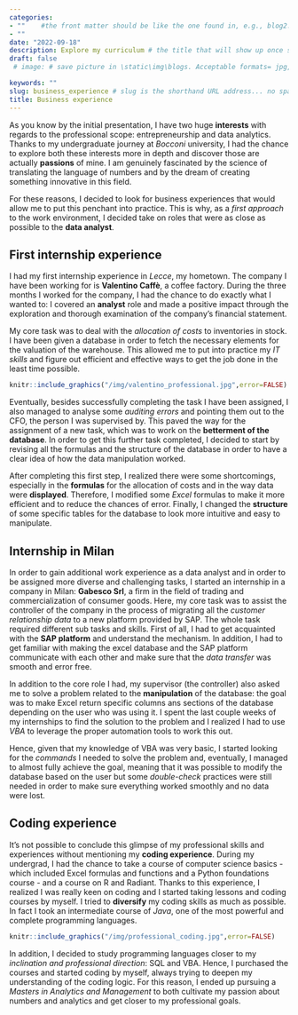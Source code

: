 ```yaml
---
categories:  
- ""    #the front matter should be like the one found in, e.g., blog2.md. It cannot be like the normal Rmd we used
- ""
date: "2022-09-18"
description: Explore my curriculum # the title that will show up once someone gets to this page
draft: false
 # image: # save picture in \static\img\blogs. Acceptable formats= jpg, jpeg, or png . Your iPhone pics wont work

keywords: ""
slug: business_experience # slug is the shorthand URL address... no spaces plz
title: Business experience
---
```


As you know by the initial presentation, I have two huge **interests** with regards to the professional scope: entrepreneurship and data analytics. Thanks to my undergraduate journey at *Bocconi* university, I had the chance to explore both these interests more in depth and discover those are actually **passions** of mine. I am genuinely fascinated by the science of translating the language of numbers and by the dream of creating something innovative in this field.

For these reasons, I decided to look for business experiences that would allow me to put this penchant into practice. This is why, as a *first approach* to the work environment, I decided take on roles that were as close as possible to the **data analyst**.

## First internship experience

I had my first internship experience in *Lecce*, my hometown. The company I have been working for is **Valentino Caffè**, a coffee factory. During the three months I worked for the company, I had the chance to do exactly what I wanted to: I covered an **analyst** role and made a positive impact through the exploration and thorough examination of the company's financial statement.

My core task was to deal with the *allocation of costs* to inventories in stock. I have been given a database in order to fetch the necessary elements for the valuation of the warehouse. This allowed me to put into practice my *IT skills* and figure out efficient and effective ways to get the job done in the least time possible.

```r
knitr::include_graphics("/img/valentino_professional.jpg",error=FALSE)
```

Eventually, besides successfully completing the task I have been assigned, I also managed to analyse some *auditing errors* and pointing them out to the CFO, the person I was supervised by. This paved the way for the assignment of a new task, which was to work on the **betterment of the database**. In order to get this further task completed, I decided to start by revising all the formulas and the structure of the database in order to have a clear idea of how the data manipulation worked.

After completing this first step, I realized there were some shortcomings, especially in the **formulas** for the allocation of costs and in the way data were **displayed**. Therefore, I modified some *Excel* formulas to make it more efficient and to reduce the chances of error. Finally, I changed the **structure** of some specific tables for the database to look more intuitive and easy to manipulate.

## Internship in Milan

In order to gain additional work experience as a data analyst and in order to be assigned more diverse and challenging tasks, I started an internship in a company in Milan: **Gabesco Srl**, a firm in the field of trading and commercialization of consumer goods. Here, my core task was to assist the controller of the company in the process of migrating all the *customer relationship data* to a new platform provided by SAP. The whole task required different sub tasks and skills. First of all, I had to get acquainted with the **SAP platform** and understand the mechanism. In addition, I had to get familiar with making the excel database and the SAP platform communicate with each other and make sure that the *data transfer* was smooth and error free.

In addition to the core role I had, my supervisor (the controller) also asked me to solve a problem related to the **manipulation** of the database: the goal was to make Excel return specific columns ans sections of the database depending on the user who was using it. I spent the last couple weeks of my internships to find the solution to the problem and I realized I had to use *VBA* to leverage the proper automation tools to work this out.

Hence, given that my knowledge of VBA was very basic, I started looking for the *commands* I needed to solve the problem and, eventually, I managed to almost fully achieve the goal, meaning that it was possible to modify the database based on the user but some *double-check* practices were still needed in order to make sure everything worked smoothly and no data were lost.

## Coding experience

It's not possible to conclude this glimpse of my professional skills and experiences without mentioning my **coding experience**. During my undergrad, I had the chance to take a course of computer science basics - which included Excel formulas and functions and a Python foundations course - and a course on R and Radiant. Thanks to this experience, I realized I was really keen on coding and I started taking lessons and coding courses by myself. I tried to **diversify** my coding skills as much as possible. In fact I took an intermediate course of *Java*, one of the most powerful and complete programming languages.

```r
knitr::include_graphics("/img/professional_coding.jpg",error=FALSE)
```

In addition, I decided to study programming languages closer to my *inclination and professional direction*: SQL and VBA. Hence, I purchased the courses and started coding by myself, always trying to deepen my understanding of the coding logic. For this reason, I ended up pursuing a *Masters in Analytics and Management* to both cultivate my passion about numbers and analytics and get closer to my professional goals.